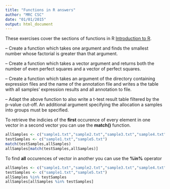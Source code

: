 ```yaml
---
title: "Functions in R answers"
author: "MRC CSC"
date: "01/01/2015"
output: html_document
---
```


These exercises cover the sections of functions in R [Introduction to R]("introToR_Day1.html").

-- Create a function which takes one argument and finds the smallest number whose factorial is greater than that argument.


-- Create a function which takes a vector argument and returns both the number of even perfect squares and a vector of  perfect squares. 

-- Create a function which takes an argument of the directory containing expression files and the name of the annotation file and writes a the table with all samples' expression results and all annotation to file. 


-- Adapt the above function to also write a  t-test result table filtered by the p-value cut-off. An additional argument specifying the allocation a samples into groups must be specified.


To retrieve the indicies of the **first** occurence of every element in one vector in a second vector you can use the **match()** function.

```r
allSamples <- c("sample1.txt","sample2.txt","sample3.txt","sample4.txt","sample5.txt","sample5.txt")
testSamples <- c("sample1.txt","sample5.txt")
match(testSamples,allSamples)
allSamples[match(testSamples,allSamples)]
```

To find **all** occurences of vector in another you can use the **%in%** operator

```r

allSamples <- c("sample1.txt","sample2.txt","sample3.txt","sample4.txt","sample5.txt")
testSamples <- c("sample1.txt","sample5.txt")
allSamples %in% testSamples
allSamples[allSamples %in% testSamples]
```





